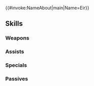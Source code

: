 {{#invoke:NameAbout|main|Name=Eir}}
{{HeroPage Tabs}}
{{Hero Infobox
|Name=Eir
|Title=Merciful Death
|MythicEffect=Light
|MythicEffect2=None
|BoostHP=5
|BoostRes=5
|WeaponType=Colorless Dagger
|MoveType=Flying
|Origin=Fire Emblem Heroes
|Gender=Female
|actorEN=Xanthe Huynh
|actorJP=雨宮天
|artist=コザキユースケ
|releaseDate=12/11/2018
|TagID=神階エイル
|InternalID=317
|Properties=mythic,tiara
|cv1=0
|cv2=330200
|description=Princess of Hel, the realm of the dead. Dearly loves her mother, Hel, who rules it. She finds Hel's increasing mercilessness toward the living disquieting.
}}
{{Stats Page
|Lv1HP=16|Lv1ATK=8|Lv1SPD=9|Lv1DEF=4|Lv1RES=7
|GRHP=45|GRATK=55|GRSPD=65|GRDEF=25|GRRES=55
}}
==Skills==
===Weapons===
{{Weapons Table
|weapon1=Iron Dagger
|weapon1Default=1
|weapon1Unlock=1
|weapon2=Steel Dagger
|weapon2Default=3
|weapon2Unlock=2
|weapon3=Silver Dagger
|weapon3Default=4
|weapon3Unlock=3
|weapon4=Lyfjaberg
|weapon4Default=5
|weapon4Unlock=5
}}
===Assists===
{{Assists Table}}
===Specials===
{{Specials Table
|special1=Chilling Wind
|special1Default=4
|special1Unlock=3
|special2=Iceberg
|special2Default=
|special2Unlock=4
}}
===Passives===
{{Passives Table
|passiveA1=Darting Blow 1
|passiveA2=Swift Sparrow 1
|passiveA3=Swift Sparrow 2
|passiveA1Unlock=1
|passiveA2Unlock=2
|passiveA3Unlock=4
|passiveA4=Atk/Res Bond 1
|passiveA5=Atk/Res Bond 2
|passiveA6=Atk/Res Bond 3
|passiveA7=Atk/Res Unity
|passiveA4Unlock=2
|passiveA5Unlock=3
|passiveA6Unlock=4
|passiveA7Unlock=5
|passiveB1=Mystic Boost 1
|passiveB2=Mystic Boost 2
|passiveB3=Mystic Boost 3
|passiveB1Unlock=3
|passiveB2Unlock=4
|passiveB3Unlock=5
|passiveC1=Sparkling Boost
|passiveC2=Sparkling Boost+
|passiveC1Unlock=5
|passiveC2Unlock=5
}}
{{Heroes Navbox}}